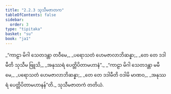 ```yaml
---
title: "2.2.3 သုသီမဇာတက"
tableOfContents: false
sidebar:
  order: 3
type: "tipitaka"
basket: "su"
book: "ja1"
---
```



<DynamicBreadcrumb />

<Division number="25" book="ja1" e="ch" v="22" p="40">

<Paragraph number="380" type="verses" book="ja1">
_“ကာဠာ မိဂါ သေတဒန္တာ တဝီမေ,_  
_ပရောသတံ ဟေမဇာလာဘိဆန္နာ;_  
_တေ တေ ဒဒါမီတိ သုသီမ ဗြူသိ,_  
_အနုဿရံ ပေတ္တိပိတာမဟာနံ”._  

</Paragraph>

</Division>
<Division number="26" book="ja1" e="ch" v="22" p="41">

<Paragraph number="381" type="verses" book="ja1">
_“ကာဠာ မိဂါ သေတဒန္တာ မမီမေ,_  
_ပရောသတံ ဟေမဇာလာဘိဆန္နာ;_  
_တေ တေ ဒဒါမီတိ ဝဒါမိ မာဏဝ,_  
_အနုဿရံ ပေတ္တိပိတာမဟာနန်”တိ._  


</Paragraph>
</Division>

<Paragraph number="382" type="center" book="ja1">
သုသီမဇာတကံ တတိယံ.
</Paragraph>